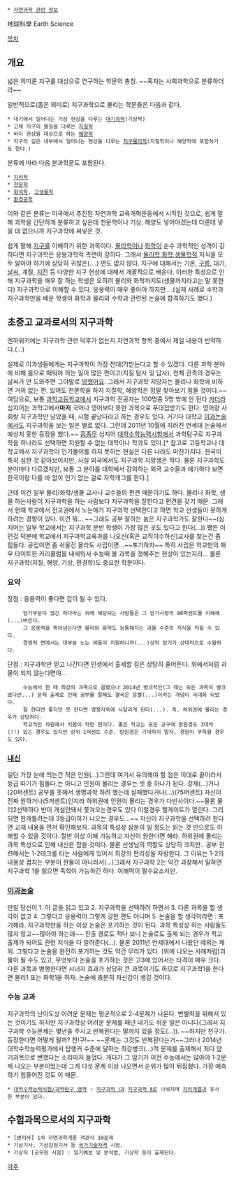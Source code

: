  * [[자연과학 관련 정보]]

地球科學
Earth Science

[[목차]]
== 개요 ==
넓은 의미론 지구를 대상으로 연구하는 학문의 총칭. ~~혹자는 사회과학으로 분류하더라~~

일반적으로(좁은 의미로) 지구과학으로 불리는 학문들은 다음과 같다.
 * 대기에서 일어나는 기상 현상을 다루는 [[대기과학]](기상학)
 * 고체 지구의 물질을 다루는 [[지질학]]
 * 바다 현상을 대상으로 하는 [[해양학]]
 * 지구의 깊은 내부에서 일어나는 현상을 다루는 [[지구물리학]](지질학이나 해양학에 포함하기도 한다.)

분류에 따라 다음 분과학문도 포함된다.
 * [[지리학]]
 * [[천문학]]
 * [[화석학]], [[고생물학]]
 * [[환경공학]]

이와 같은 분류는 미국에서 추진된 자연과학 교육개혁운동에서 시작된 것으로, 쉽게 말해 과학을 간단하게 분류하고 싶은데 천문학이나 기상, 해양도 넣어야겠는데 다른데 넣을 데 없으니까 지구과학에 싸넣은 것.

쉽게 말해 [[지구]]를 이해하기 위한 과목이다. [[물리학]]이나 [[화학]]이 순수 과학적인 성격이 강하다면 지구과학은 응용과학적 측면이 강하다. 그래서 [[물리학]],[[화학]],[[생물학]]적 지식을 모두 알아야 하기에 상당히 귀찮은(....) 면도 없지 않다. 지구에 대해서는 기온, [[구름]], 대기, [[날씨]], 계절, [[지진]] 등 다양한 지구 현상에 대해서 개괄적으로 배운다. 이러한 특성으로 인해 지구과학을 매우 잘 하는 학생은 오히려 물리와 화학까지도(생물까지라고는 말 못한다) 지구과학으로 이해할 수 있다. 응용력이 매우 좋아야 하지만....(실제 사례로 수학과 지구과학만을 배운 학생이 화학과 물리와 수학과 관련된 논술에 합격하기도 했다.)

== 초중고 교과로서의 지구과학 ==
엔하위키에는 지구과학 관련 덕후가 없는지 자연과학 항목 중에서 제일 내용이 빈약하다.(...)

실제로 이과생들에게는 지구과학이 가장 천대(?)받는다고 할 수 있겠다. 다른 과학 분야에 비해 몸으로 때워야 하는 일이 많은 편이고(지질 탐사 및 답사), 천체 관측의 경우는 날씨가 안 도와주면 그야말로 [[망했어요]]. 그래서 지구과학 지망자는 물리나 화학에 비하면 거의 없는 편. 있어도 천문학을 하지 지질학, 해양학은 정말 찾아보기 힘들 것이다.~~여담으로, 보통 [[과학고등학교]]에서 지구과학 전공자는 100명중 5명 밖에 안 된다 [[카더라]] 심지어는 과학고에서'''마저''' 국어나 영어보다 못한 과목으로 푸대접받기도 한다. 영어랑 사회랑 지구과학만 남았을 때, 시험 끝났다라고 하는 경우도 있다. 거기다 대학교 [[이과논술]]에서도 지구과학을 보는 일은 별로 없다. 그런데 2011년 10월에 치러진 연세대 논술에서 예상치 못한 등장을 했다.~~ [[흠좀무]] 심지어 [[대학수학능력시험]]에서 과학탐구로 지구과학을 하나라도 선택하면 지원할 수 없는 대학이나 학과도 있다.[* 참고로 고등학교나 대학교에서 지구과학이 인기몰이를 하지 못하는 현실은 다른 나라도 마찬가지다. 한국이 특히 심한 것 같아보이지만, 사실 외국에서도 지구과학 지망생은 적다. 물론 지구과학도 분야마다 다르겠지만, 보통 그 분야를 대학에서 강의하는 외국 교수들과 얘기하다 보면 한국이랑 다를 바 없이 인기 없는 걸로 자학개그를 한다.]

근데 이건 일부 물리/화학/생물 교사나 교수들의 편견 때문이기도 하다. 물리나 화학, 생물 하는사람이 지구과학을 하는 사람보다 지구과학을 잘한다고 편견을 갖기 때문. 그래서 현재 학교에서 전교권에서 노는애가 지구과학 선택한다고 하면 학교 선생들이 못하게 하려는 경향이 있다. 이건 뭐... ~~그래도 공부 잘하는 놈은 지구과학가도 잘한다~~(심지어는 일부 학교에서는 지구과학 분반 학생이 가장  많은 곳도 있다고 한다(...))
쨌든 이런것 덕분에 학교에서 지구과학교육과를 나오신(혹은 교직이수하신)교사를 찾는건 좀 힘들다. 공립이면 좀 쉬울진 몰라도 사립이면...~~포기하자~~ 특히 사립은 학교만의 매우 타이트한 커리큘럼을 내세워서 수능때 볼 과목을 정해주는 현상이 있는지라... 물론 지구과학(지질, 해양, 기상, 환경학)도 중요한 학문이다.

=== 요약 ===
장점 : 응용력이 좋다면 갑이 될 수 있다.
      암기부분이 많긴 하다마는 위에 해당되는 사람들은 그 암기사항의 80퍼센트를 이해해(...)버린다.
      그 응용력을 뛰어넘는다면 물리와 화학도 능통해지는 괴물 수준의 지식을 익힐 수 있다.
      경쟁력 면에서는 대부분 노는 애들이 지원하니까(...)성적 얻기가 상대적으로 수월하다.

단점 : 지구과학만 믿고 나간다면 인생에서 출세할 길은 상당히 줄어든다. 위에서처럼 괴물이 되지 않는다면야...
      수능에서 한 때 최강의 과목으로 꼽혔으나 2014년 병크적인(그 때는 모든 과목이 병크였다만...) 문제 출제로 인해 공부를 잘해도 결국은 운빨(...)이라는 개념이 극대화 되었다.
      잘 한다면 좋지만 못 한다면 경쟁지옥에 시달리게 된다(...). 즉. 하위권에 몰리는 경우가 상당하다.
      학교적인 차원에서 지원이 약한 편이다. 좋은 학교는 모든 교구에 망원경도 3대씩(!!) 있는 경우도 있지만 상위 1퍼센트 수준. 망원경은 기대하지 말자. 경험이 부족할 경우도 있다.

=== [[내신]] ===
일단 가장 눈에 띄는건 적은 인원(...)그런데 여기서 유의해야 할 점은 이대로 끝이라서 등급 따기가 힘들다.는 아니고 인원이 몰리는 경우는 셋 중 하나가 된다. 강제(...)거나(20퍼센트) 공부를 못해서 생명과학 하려 했는데 실패했다거나(...)(75퍼센트) 자신이 진짜 원하거나(5퍼센트)인지라 하위권에 인원이 몰리는 경우가 다반사이다.~~물론 물리2선택하다 반이 개설안돼서 쫓겨오는경우도 있다 이럴경우 헬게이트가 열린다. 그리되면 한개틀려는데 3등급이하가 나오는 경우도...~~ 자신이 지구과학을 선택하려 한다면 교재 내용을 먼저 확인해보자. 과목의 특성상 삼분의 일 정도는 읽는 것 만으로도 이해할 수 있을 것이다. 절반 이상 이해 가능하고 자신이 원한다면 해라. 하위권에 몰리는 과목 특성으로 인해 내신은 잡을 것이다. 물론 선생님의 역할도 상당히 크지만..
공부 관련해서는 1-2테크를 타는 사람에게 있어서 최강의 편리성을 자랑한다. 그 이유는 1-2의 내용상 겹치는 부분이 한둘이 아니라서(...)그래서 지구과학 2는 약간 과장해서 말하면 지구과학 1을 읽으면 독학이 가능하긴 하다. 이해력이 필수요소지만. 

=== [[이과논술]] ===
만일 당신이 1. 이 글을 읽고 있고 2. 지구과학을 선택하려 하면서 3. 다른 과목을 할 생각이 없고 4. 그렇다고 응용력이 그렇게 강한 편도 아니며 5. 논술을 할 생각이라면 : 포기해라. 지구과학만을 하는 이상 논술은 포기하는 것이 된다. 과목 특성상 하는 사람들도 많지 않고~~많아야 하는데~~  진출 경로도 적다 보니 논술로도 출제 되는 경우가 적고 출제가 되어도 관련 지식을 다 알려준다(...). 물론 2011년 연세대에서 나왔던 예외는 제외.
그렇다고 논술을 완전히 포기하는 것도 약간 무리가 있다. (위에 나오는 사례처럼)괴물이 될 수도 있고, 무엇보다 논술을 포기하는 것은 고3에 있어서는 타격이 매우 크다. 다른 과목과 병행한다면 시너지 효과가 상당히 큰 과목이기도 하므로 지구과학1을 한다면 물리1 또는 화학1을 하자. 논술에 충분히 자신감이 생길 것이다.

=== 수능 교과 ===
지구과학의 난이도상 어려운 문제는 평균적으로 2-4문제가 나온다. 변별력을 위해서 있는 것이기도 하지만 지구과학상 어려운 문제를 매년 내기도 쉬운 일은 아니다(그래서 지구과학 수능문제는 몇년을 주시고 반복된다는 말까지 있을 정도(...)). ~~하지만 천구가.등장한다면 어떻게 될까? 천!구!~~ ~~문제는 그것도 반복된다는거~~그러나 2014년 대학수학능력평가에서 탑랭커 수준에 달하는 최강병크(...)적 문제를 출제해서 죄다 암기과목으로 변했다는 소리마저 들었다. 게다가 그 암기가 이전 수능에서는 많아야 1-2문제 나오는 부분이었는데 그게 다섯 문제 이상 나오면서 순위가 많이 뒤집혔다. 가장 예측하기 힘들어진 것도 이 때문.

 * [[대학수학능력시험/과학탐구 영역]] : [[지구과학 Ⅰ]]과 [[지구과학 Ⅱ]]로 나눠지며 [[지리]]계열과 유사한 부분이 있다.

== 수험과목으로서의 지구과학 ==
 * [변리사] 1차 자연과학개론 객관식 10문제
 * 기상기사, 기상감정기사 등 [[국가기술자격]] 시험.
 * 기상직 [공무원 시험] : 일기예보 및 분석법, 기상학 등이 출제된다.

[[각주]]
